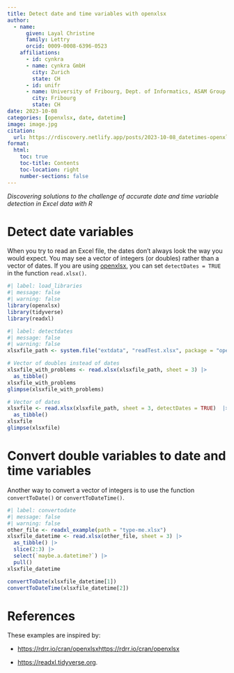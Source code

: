 ```yaml
---
title: Detect date and time variables with openxlsx
author: 
  - name:
      given: Layal Christine
      family: Lettry
      orcid: 0009-0008-6396-0523
    affiliations:
      - id: cynkra
      - name: cynkra GmbH
        city: Zurich
        state: CH
      - id: unifr
      - name: University of Fribourg, Dept. of Informatics, ASAM Group
        city: Fribourg
        state: CH
date: 2023-10-08
categories: [openxlsx, date, datetime]
image: image.jpg
citation: 
  url: https://rdiscovery.netlify.app/posts/2023-10-08_datetimes-openxlsx/
format:
  html:
    toc: true
    toc-title: Contents
    toc-location: right
    number-sections: false
---
```


*Discovering solutions to the challenge of accurate date and time variable detection in Excel data with R*

# Detect date variables

When you try to read an Excel file, the dates don't always look the way you would expect. You may see a vector of integers (or doubles) rather than a vector of dates. If you are using [openxlsx](https://github.com/ycphs/openxlsx), you can set `detectDates = TRUE` in the function `read.xlsx()`.

```r
#| label: load_libraries
#| message: false
#| warning: false
library(openxlsx)
library(tidyverse)
library(readxl)
```

```r
#| label: detectdates
#| message: false
#| warning: false
xlsxfile_path <- system.file("extdata", "readTest.xlsx", package = "openxlsx")

# Vector of doubles instead of dates
xlsxfile_with_problems <- read.xlsx(xlsxfile_path, sheet = 3) |> 
  as_tibble()
xlsxfile_with_problems
glimpse(xlsxfile_with_problems)

# Vector of dates
xlsxfile <- read.xlsx(xlsxfile_path, sheet = 3, detectDates = TRUE)  |> 
  as_tibble()
xlsxfile
glimpse(xlsxfile)
```

# Convert double variables to date and time variables

Another way to convert a vector of integers is to use the function `convertToDate()` or `convertToDateTime()`.

```r
#| label: convertodate
#| message: false
#| warning: false
other_file <- readxl_example(path = "type-me.xlsx")
xlsxfile_datetime <- read.xlsx(other_file, sheet = 3) |> 
  as_tibble() |> 
  slice(2:3) |> 
  select(`maybe.a.datetime?`) |> 
  pull()
xlsxfile_datetime

convertToDate(xlsxfile_datetime[1])
convertToDateTime(xlsxfile_datetime[2])
```

# References

These examples are inspired by:

-   <https://rdrr.io/cran/openxlsxhttps://rdrr.io/cran/openxlsx>

-   <https://readxl.tidyverse.org>.
